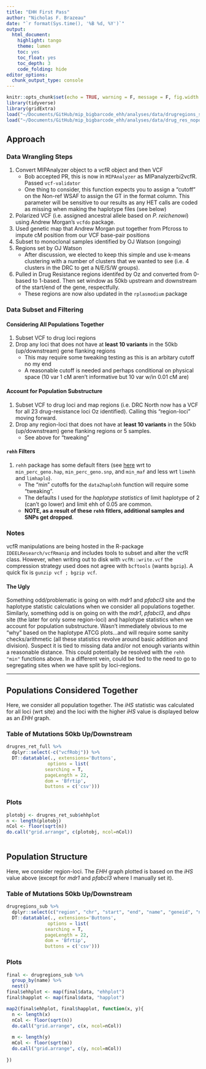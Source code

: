 ```yaml
--- 
title: "EHH First Pass" 
author: "Nicholas F. Brazeau" 
date: "`r format(Sys.time(), '%B %d, %Y')`" 
output: 
  html_document: 
    highlight: tango 
    theme: lumen 
    toc: yes 
    toc_float: yes 
    toc_depth: 3 
    code_folding: hide
editor_options:  
  chunk_output_type: console
--- 
```


```r
knitr::opts_chunk$set(echo = TRUE, warning = F, message = F, fig.width = 11, fig.height = 8)
library(tidyverse)
library(gridExtra)
load("~/Documents/GitHub/mip_bigbarcode_ehh/analyses/data/drugregions_sub.rda")
load("~/Documents/GitHub/mip_bigbarcode_ehh/analyses/data/drug_res_nopopstructure.rda")
```


## Approach

### Data Wrangling Steps

1. Convert MIPAnalyzer object to a vcfR object and then VCF
	+ Bob accepted PR, this is now in `MIPAnalyzer` as MIPanalyzerbi2vcfR. Passed `vcf-validator`
	+ One thing to consider, this function expects you to assign a "cutoff" on the Non-ref WSAF to assign the GT in the format column. This parameter will be sensitive to our results as any HET calls are coded as missing when making the haplotype files (see below) 
2. Polarized VCF (i.e. assigned ancestral allele based on _P. reichenowi_) using Andrew Morgan's `vcfdo` package. 
3. Used genetic map that Andrew Morgan put together from Pfcross to impute cM position from our VCF base-pair positions
4. Subset to monoclonal samples identified by OJ Watson (ongoing) 
5. Regions set by OJ Watson
	+ After discussion, we elected to keep this simple and use k-means clustering with a number of clusters that we wanted to see (i.e. 4 clusters in the DRC to get a N/E/S/W groups). 
6. Pulled in Drug Resistance regions identifed by Oz and converted from 0-based to 1-based. Then set window as 50kb upstream and downstream of the start/end of the gene, respectfully. 
	+ These regions are now also updated in the `rplasmodium` package 

### Data Subset and Filtering

#### Considering All Populations Together

1. Subset VCF to drug loci regions 
2. Drop any loci that does not have at **least 10 variants** in the 50kb (up/downstream) gene flanking regions
	+ This may require some tweaking testing as this is an arbitary cutoff no my end 
	+ A reasonable cutoff is needed and perhaps conditional on physical space (10 var 1 cM aren't informative but 10 var w/in 0.01 cM are) 

#### Account for Population Substructure

1. Subset VCF to drug loci and map regions (i.e. DRC North now has a VCF for all 23 drug-resistance loci Oz identified). Calling this "region-loci" moving forward. 
2. Drop any region-loci that does not have at **least 10 variants** in the 50kb (up/downstream) gene flanking regions or 5 samples. 
	+ See above for "tweaking" 

#### `rehh` Filters

1. `rehh` package has some default fiters (see [here](https://cran.r-project.org/web/packages/rehh/vignettes/rehh.pdf) wrt to `min_perc_geno.hap`, `min_perc_geno.snp`, and `min_maf` and less wrt `limehh` and `limhaplo`).
	+ The "min" cutoffs for the `data2haplohh` function will require some "tweaking".  
	+ The defaults I used for the _haplotype statistics_ of limit haplotype of 2 (can't go lower) and limit ehh of 0.05 are common. 
	+ **NOTE, as a result of these `rehh` fitlers, additional samples and SNPs get dropped**. 


### Notes

vcfR manipulations are being hosted in the R-package `IDEELResearch/vcfRmanip` and includes tools to subset and alter the vcfR class. However, when writing out to disk with `vcfR::write.vcf` the compression strategy used does not agree with `bcftools` (wants `bgzip`). A quick fix is `gunzip vcf ; bgzip vcf`. 

#### The Ugly

Something odd/problematic is going on with _mdr1_ and _pfabcI3_ site and the haplotype statistic calculations when we consider all populations together. Similarly, something odd is on going on with the _mdr1_, _pfabcI3_, and _dhps_ site (the later for only some region-loci) and haplotype statistics when we account for population substructure. Wasn't immediately obvious to me "why" based on the haplotype ATCG plots...and will require some sanity checks/arithmetic (all these statistics revolve around basic addition and division). Suspect it is tied to missing data and/or not enough variants within a reasonable distance. This could potentially be resolved with the `rehh "min"` functions above. In a different vein, could be tied to the need to go to segregating sites when we have split by loci-regions. 


------



## Populations Considered Together

Here, we consider all population together. The _iHS_ statistic was calculated for all loci (wrt site) and the loci with the higher _iHS_ value is displayed below as an _EHH_ graph. 

### Table of Mutations 50kb Up/Downstream 
```r

drugres_ret_full %>% 
  dplyr::select(-c("vcfRobj")) %>% 
  DT::datatable(., extensions='Buttons',
               options = list(
              searching = T,
              pageLength = 22,
              dom = 'Bfrtip', 
              buttons = c('csv')))
```

### Plots
```r
plotobj <- drugres_ret_sub$ehhplot
n <- length(plotobj)
nCol <- floor(sqrt(n))
do.call("grid.arrange", c(plotobj, ncol=nCol))



```


## Population Structure

Here, we consider region-loci. The _EHH_ graph plotted is based on the _iHS_ value above (except for _mdr1_ and _pfabcI3_ where I manually set it).

### Table of Mutations 50kb Up/Downstream 
```r

drugregions_sub %>% 
  dplyr::select(c("region", "chr", "start", "end", "name", "geneid", "nvar", "nsmpls")) %>% 
  DT::datatable(., extensions='Buttons',
               options = list(
              searching = T,
              pageLength = 22,
              dom = 'Bfrtip', 
              buttons = c('csv')))
```

### Plots
```r



final <- drugregions_sub %>% 
  group_by(name) %>% 
  nest()
final$ehhplot <- map(final$data, "ehhplot")
final$happlot <- map(final$data, "happlot")

map2(final$ehhplot, final$happlot, function(x, y){
  n <- length(x)
  nCol <- floor(sqrt(n))
  do.call("grid.arrange", c(x, ncol=nCol))
  
  m <- length(y)
  mCol <- floor(sqrt(m))
  do.call("grid.arrange", c(y, ncol=mCol))
  
})



```
